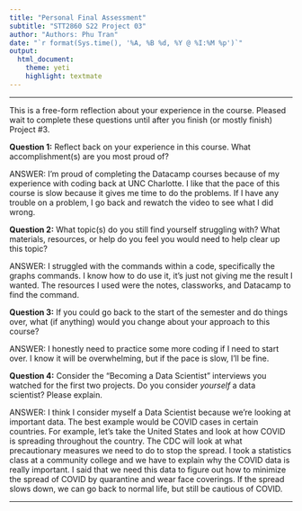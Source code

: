 ```yaml
---
title: "Personal Final Assessment"
subtitle: "STT2860 S22 Project 03"
author: "Authors: Phu Tran"
date: "`r format(Sys.time(), '%A, %B %d, %Y @ %I:%M %p')`"
output: 
  html_document: 
    theme: yeti
    highlight: textmate
---
```

***

This is a free-form reflection about your experience in the course. Pleased wait to complete these questions until after you finish (or mostly finish) Project #3.

**Question 1:** Reflect back on your experience in this course. What accomplishment(s) are you most proud of?

ANSWER: I'm proud of completing the Datacamp courses because of my experience with coding back at UNC Charlotte. I like that the pace of this course is slow because it gives me time to do the problems. If I have any trouble on a problem, I go back and rewatch the video to see what I did wrong. 

**Question 2:** What topic(s) do you still find yourself struggling with? What materials, resources, or help do you feel you would need to help clear up this topic?

ANSWER: I struggled with the commands within a code, specifically the graphs commands. I know how to do use it, it's just not giving me the result I wanted. The resources I used were the notes, classworks, and Datacamp to find the command. 

**Question 3:** If you could go back to the start of the semester and do things over, what (if anything) would you change about your approach to this course?

ANSWER: I honestly need to practice some more coding if I need to start over. I know it will be overwhelming, but if the pace is slow, I'll be fine. 

**Question 4:** Consider the "Becoming a Data Scientist" interviews you watched for the first two projects. Do you consider *yourself* a data scientist? Please explain.

ANSWER: I think I consider myself a Data Scientist because we're looking at important data. The best example would be COVID cases in certain countries. For example, let's take the United States and look at how COVID is spreading throughout the country. The CDC will look at what precautionary measures we need to do to stop the spread. I took a statistics class at a community college and we have to explain why the COVID data is really important. I said that we need this data to figure out how to minimize the spread of COVID by quarantine and wear face coverings. If the spread slows down, we can go back to normal life, but still be cautious of COVID. 

***
